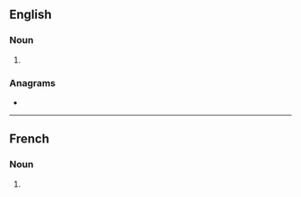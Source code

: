 {{also|Sacs}}
==English==

===Noun===
{{head|en|noun plural form}}

# {{plural of|sac|lang=en}}

===Anagrams===
* {{anagrams|en|ASCs|CASS|CSAs|Cass|cass}}

----

==French==

===Noun===
{{head|fr|noun plural form|g=m}}

# {{plural of|sac|lang=fr}}